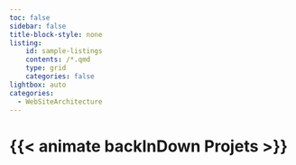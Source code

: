 ```yaml
---
toc: false
sidebar: false
title-block-style: none
listing:
    id: sample-listings
    contents: /*.qmd
    type: grid
    categories: false
lightbox: auto
categories:
  - WebSiteArchitecture
---
```



# {{< animate backInDown Projets >}} 
